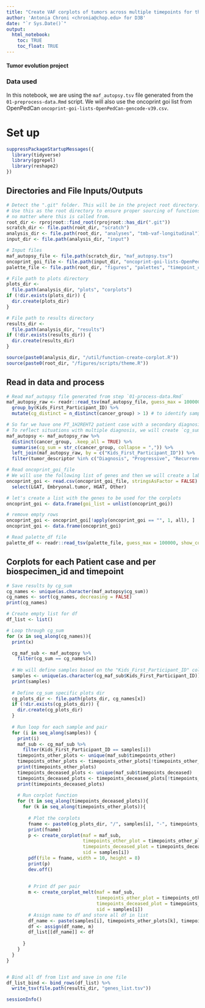 ```yaml
---
title: "Create VAF corplots of tumors across multiple timepoints for thr autopsy samples in the PBTA Cohort"
author: 'Antonia Chroni <chronia@chop.edu> for D3B'
date: "`r Sys.Date()`"
output:
  html_notebook:
    toc: TRUE
    toc_float: TRUE
---
```


#### Tumor evolution project 

### Data used 
In this notebook, we are using the `maf_autopsy.tsv` file generated from the `01-preprocess-data.Rmd` script.
We will also use the oncoprint goi list from OpenPedCan `oncoprint-goi-lists-OpenPedCan-gencode-v39.csv`.

# Set up

```r
suppressPackageStartupMessages({
  library(tidyverse)
  library(ggrepel)
  library(reshape2)
})
```

## Directories and File Inputs/Outputs

```r
# Detect the ".git" folder. This will be in the project root directory.
# Use this as the root directory to ensure proper sourcing of functions
# no matter where this is called from.
root_dir <- rprojroot::find_root(rprojroot::has_dir(".git"))
scratch_dir <- file.path(root_dir, "scratch")
analysis_dir <- file.path(root_dir, "analyses", "tmb-vaf-longitudinal") 
input_dir <- file.path(analysis_dir, "input")

# Input files
maf_autopsy_file <- file.path(scratch_dir, "maf_autopsy.tsv")
oncoprint_goi_file <- file.path(input_dir, "oncoprint-goi-lists-OpenPedCan-gencode-v39.csv")
palette_file <- file.path(root_dir, "figures", "palettes", "timepoint_color_palette.tsv")

# File path to plots directory
plots_dir <-
  file.path(analysis_dir, "plots", "corplots")
if (!dir.exists(plots_dir)) {
  dir.create(plots_dir)
}

# File path to results directory
results_dir <-
  file.path(analysis_dir, "results")
if (!dir.exists(results_dir)) {
  dir.create(results_dir)
}

source(paste0(analysis_dir, "/util/function-create-corplot.R"))
source(paste0(root_dir, "/figures/scripts/theme.R"))
```

## Read in data and process
```r
# Read maf_autopsy file generated from step `01-process-data.Rmd`
maf_autopsy_raw <- readr::read_tsv(maf_autopsy_file, guess_max = 100000, show_col_types = FALSE) %>% 
  group_by(Kids_First_Participant_ID) %>% 
  mutate(cg_distinct = n_distinct(cancer_group) > 1) # to identify samples with different diagnosis across timepoints

# So far we have one PT_1H2REHT2 patient case with a secondary diagnosis in one of the progressive samples
# To reflect situations with multiple diagnosis, we will create `cg_sum column`
maf_autopsy <- maf_autopsy_raw %>% 
  distinct(cancer_group, .keep_all = TRUE) %>% 
  summarise(cg_sum = str_c(cancer_group, collapse = ",")) %>%
  left_join(maf_autopsy_raw, by = c("Kids_First_Participant_ID")) %>% 
  filter(tumor_descriptor %in% c("Diagnosis", "Progressive", "Recurrence", "Deceased"))

# Read oncoprint_goi_file
# We will use the following list of genes and then we will create a label to select the ones for the corplots.
oncoprint_goi <- read.csv(oncoprint_goi_file, stringsAsFactor = FALSE) %>%
  select(LGAT, Embryonal.tumor, HGAT, Other) 

# let's create a list with the genes to be used for the corplots
oncoprint_goi <- data.frame(goi_list = unlist(oncoprint_goi)) 

# remove empty rows
oncoprint_goi <- oncoprint_goi[!apply(oncoprint_goi == "", 1, all), ] 
oncoprint_goi <- data.frame(oncoprint_goi)

# Read palette_df file
palette_df <- readr::read_tsv(palette_file, guess_max = 100000, show_col_types = FALSE)
```

## Corplots for each Patient case and per biospecimen_id and timepoint

```r
# Save results by cg_sum
cg_names <- unique(as.character(maf_autopsy$cg_sum))
cg_names <- sort(cg_names, decreasing = FALSE)
print(cg_names)

# Create empty list for df
df_list <- list() 

# Loop through cg_sum
for (x in seq_along(cg_names)){
  print(x)

  cg_maf_sub <- maf_autopsy %>%
    filter(cg_sum == cg_names[x])
 
  # We will define samples based on the "Kids_First_Participant_ID" column 
  samples <- unique(as.character(cg_maf_sub$Kids_First_Participant_ID))
  print(samples)
    
  # Define cg_sum specific plots dir
  cg_plots_dir <- file.path(plots_dir, cg_names[x])
  if (!dir.exists(cg_plots_dir)) {
    dir.create(cg_plots_dir)
  }
  
  # Run loop for each sample and pair
  for (i in seq_along(samples)) {
    print(i)
    maf_sub <- cg_maf_sub %>%
      filter(Kids_First_Participant_ID == samples[i])
    timepoints_other_plots <- unique(maf_sub$timepoints_other)
    timepoints_other_plots <- timepoints_other_plots[!timepoints_other_plots == "4"]
    print(timepoints_other_plots)
    timepoints_deceased_plots <- unique(maf_sub$timepoints_deceased)
    timepoints_deceased_plots <- timepoints_deceased_plots[!timepoints_deceased_plots %in% c("1", "2", "3")]
    print(timepoints_deceased_plots)
  
    # Run corplot function
    for (t in seq_along(timepoints_deceased_plots)){
      for (k in seq_along(timepoints_other_plots)){
        
        # Plot the corplots
        fname <- paste0(cg_plots_dir, "/", samples[i], "-", timepoints_other_plots[k], "-vs-", timepoints_deceased_plots[t], "-vaf-corplot.pdf")
        print(fname)
        p <- create_corplot(maf = maf_sub,
                            timepoints_other_plot = timepoints_other_plots[k],
                            timepoints_deceased_plot = timepoints_deceased_plots[t],
                            sid = samples[i])
        pdf(file = fname, width = 10, height = 8)
        print(p)
        dev.off()
        
        
        # Print df per pair
        m <- create_corplot_melt(maf = maf_sub,
                                 timepoints_other_plot = timepoints_other_plots[k],
                                 timepoints_deceased_plot = timepoints_deceased_plots[t],
                                 sid = samples[i])
        # Assign name to df and store all df in list
        df_name <- paste(samples[i], timepoints_other_plots[k], timepoints_deceased_plots[t], sep = "-")
        df <- assign(df_name, m)
        df_list[[df_name]] <- df
       
      }
    }
  }  
}


# Bind all df from list and save in one file
df_list_bind <- bind_rows(df_list) %>% 
  write_tsv(file.path(results_dir, "genes_list.tsv"))
```

```r
sessionInfo()
```

